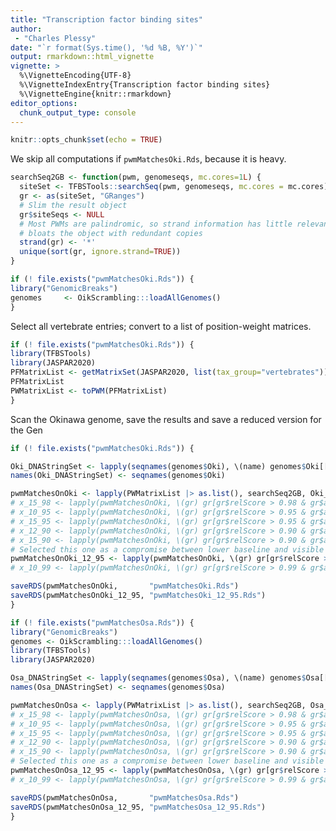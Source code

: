 ```yaml
---
title: "Transcription factor binding sites"
author: 
 - "Charles Plessy"
date: "`r format(Sys.time(), '%d %B, %Y')`"
output: rmarkdown::html_vignette
vignette: >
  %\VignetteEncoding{UTF-8}
  %\VignetteIndexEntry{Transcription factor binding sites}
  %\VignetteEngine{knitr::rmarkdown}
editor_options: 
  chunk_output_type: console
---
```


```r
knitr::opts_chunk$set(echo = TRUE)
```

We skip all computations if `pwmMatchesOki.Rds`, because it is heavy.

```r
searchSeq2GB <- function(pwm, genomeseqs, mc.cores=1L) {
  siteSet <- TFBSTools::searchSeq(pwm, genomeseqs, mc.cores = mc.cores) |> suppressWarnings()
  gr <- as(siteSet, "GRanges")
  # Slim the result object
  gr$siteSeqs <- NULL
  # Most PWMs are palindromic, so strand information has little relevance but
  # bloats the object with redundant copies
  strand(gr) <- '*'
  unique(sort(gr, ignore.strand=TRUE))
}

if (! file.exists("pwmMatchesOki.Rds")) {
library("GenomicBreaks")
genomes     <- OikScrambling:::loadAllGenomes()
}
```

Select all vertebrate entries; convert to a list of position-weight matrices.

```r
if (! file.exists("pwmMatchesOki.Rds")) {
library(TFBSTools)
library(JASPAR2020)
PFMatrixList <- getMatrixSet(JASPAR2020, list(tax_group="vertebrates"))
PFMatrixList
PWMatrixList <- toPWM(PFMatrixList)
}
```

Scan the Okinawa genome, save the results and save a reduced version for the
Gen

```r
if (! file.exists("pwmMatchesOki.Rds")) {

Oki_DNAStringSet <- lapply(seqnames(genomes$Oki), \(name) genomes$Oki[[name]]) |> as("DNAStringSet")
names(Oki_DNAStringSet) <- seqnames(genomes$Oki)

pwmMatchesOnOki <- lapply(PWMatrixList |> as.list(), searchSeq2GB, Oki_DNAStringSet)
# x_15_98 <- lapply(pwmMatchesOnOki, \(gr) gr[gr$relScore > 0.98 & gr$absScore > 15]) |> as("GRangesList") |> unlist() |> reduce()
# x_10_95 <- lapply(pwmMatchesOnOki, \(gr) gr[gr$relScore > 0.95 & gr$absScore > 10]) |> as("GRangesList") |> unlist() |> reduce()
# x_15_95 <- lapply(pwmMatchesOnOki, \(gr) gr[gr$relScore > 0.95 & gr$absScore > 15]) |> as("GRangesList") |> unlist() |> reduce()
# x_12_90 <- lapply(pwmMatchesOnOki, \(gr) gr[gr$relScore > 0.90 & gr$absScore > 12]) |> as("GRangesList") |> unlist() |> reduce()
# x_15_90 <- lapply(pwmMatchesOnOki, \(gr) gr[gr$relScore > 0.90 & gr$absScore > 15]) |> as("GRangesList") |> unlist() |> reduce()
# Selected this one as a compromise between lower baseline and visible peaks.
pwmMatchesOnOki_12_95 <- lapply(pwmMatchesOnOki, \(gr) gr[gr$relScore > 0.95 & gr$absScore > 12]) |> as("GRangesList") |> unlist() |> reduce()
# x_10_99 <- lapply(pwmMatchesOnOki, \(gr) gr[gr$relScore > 0.99 & gr$absScore > 10]) |> as("GRangesList") |> unlist() |> reduce()

saveRDS(pwmMatchesOnOki,       "pwmMatchesOki.Rds")
saveRDS(pwmMatchesOnOki_12_95, "pwmMatchesOki_12_95.Rds")
}
```


```r
if (! file.exists("pwmMatchesOsa.Rds")) {
library("GenomicBreaks")
genomes <- OikScrambling:::loadAllGenomes()
library(TFBSTools)
library(JASPAR2020)

Osa_DNAStringSet <- lapply(seqnames(genomes$Osa), \(name) genomes$Osa[[name]]) |> as("DNAStringSet")
names(Osa_DNAStringSet) <- seqnames(genomes$Osa)

pwmMatchesOnOsa <- lapply(PWMatrixList |> as.list(), searchSeq2GB, Osa_DNAStringSet)
# x_15_98 <- lapply(pwmMatchesOnOsa, \(gr) gr[gr$relScore > 0.98 & gr$absScore > 15]) |> as("GRangesList") |> unlist() |> reduce()
# x_10_95 <- lapply(pwmMatchesOnOsa, \(gr) gr[gr$relScore > 0.95 & gr$absScore > 10]) |> as("GRangesList") |> unlist() |> reduce()
# x_15_95 <- lapply(pwmMatchesOnOsa, \(gr) gr[gr$relScore > 0.95 & gr$absScore > 15]) |> as("GRangesList") |> unlist() |> reduce()
# x_12_90 <- lapply(pwmMatchesOnOsa, \(gr) gr[gr$relScore > 0.90 & gr$absScore > 12]) |> as("GRangesList") |> unlist() |> reduce()
# x_15_90 <- lapply(pwmMatchesOnOsa, \(gr) gr[gr$relScore > 0.90 & gr$absScore > 15]) |> as("GRangesList") |> unlist() |> reduce()
# Selected this one as a compromise between lower baseline and visible peaks.
pwmMatchesOnOsa_12_95 <- lapply(pwmMatchesOnOsa, \(gr) gr[gr$relScore > 0.95 & gr$absScore > 12]) |> as("GRangesList") |> unlist() |> reduce()
# x_10_99 <- lapply(pwmMatchesOnOsa, \(gr) gr[gr$relScore > 0.99 & gr$absScore > 10]) |> as("GRangesList") |> unlist() |> reduce()

saveRDS(pwmMatchesOnOsa,       "pwmMatchesOsa.Rds")
saveRDS(pwmMatchesOnOsa_12_95, "pwmMatchesOsa_12_95.Rds")
}

```
